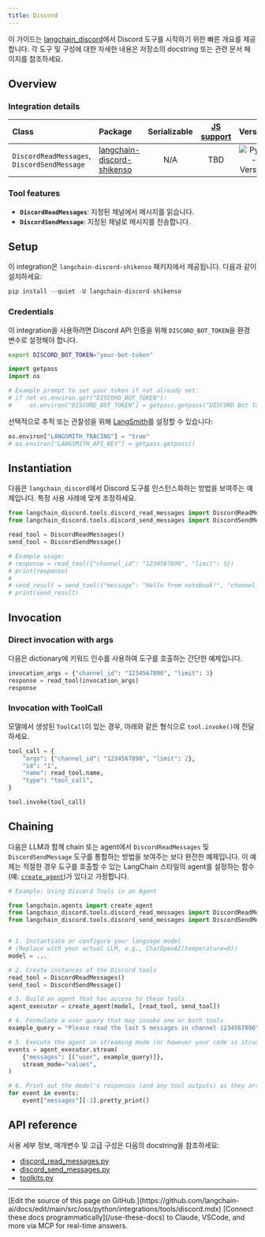 ```yaml
---
title: Discord
---
```


이 가이드는 [langchain_discord](/oss/python/integrations/tools/)에서 Discord 도구를 시작하기 위한 빠른 개요를 제공합니다. 각 도구 및 구성에 대한 자세한 내용은 저장소의 docstring 또는 관련 문서 페이지를 참조하세요.

## Overview

### Integration details

| Class                                | Package                                                                 | Serializable | [JS support](https://js.langchain.com/docs/integrations/tools/langchain_discord) |                                             Version                                              |
| :---                                 |:------------------------------------------------------------------------| :---:        | :---:                                                                           |:-------------------------------------------------------------------------------------------------------:|
| `DiscordReadMessages`, `DiscordSendMessage` | [langchain-discord-shikenso](https://github.com/Shikenso-Analytics/langchain-discord) | N/A          | TBD                                                                             | ![PyPI - Version](https://img.shields.io/pypi/v/langchain-discord-shikenso?style=flat-square&label=%20) |

### Tool features

- **`DiscordReadMessages`**: 지정된 채널에서 메시지를 읽습니다.
- **`DiscordSendMessage`**: 지정된 채널로 메시지를 전송합니다.

## Setup

이 integration은 `langchain-discord-shikenso` 패키지에서 제공됩니다. 다음과 같이 설치하세요:

```python
pip install --quiet -U langchain-discord-shikenso
```

### Credentials

이 integration을 사용하려면 Discord API 인증을 위해 `DISCORD_BOT_TOKEN`을 환경 변수로 설정해야 합니다.

```bash
export DISCORD_BOT_TOKEN="your-bot-token"
```

```python
import getpass
import os

# Example prompt to set your token if not already set:
# if not os.environ.get("DISCORD_BOT_TOKEN"):
#     os.environ["DISCORD_BOT_TOKEN"] = getpass.getpass("DISCORD Bot Token:\n")
```

선택적으로 추적 또는 관찰성을 위해 [LangSmith](https://smith.langchain.com/)를 설정할 수 있습니다:

```python
os.environ["LANGSMITH_TRACING"] = "true"
# os.environ["LANGSMITH_API_KEY"] = getpass.getpass()
```

## Instantiation

다음은 `langchain_discord`에서 Discord 도구를 인스턴스화하는 방법을 보여주는 예제입니다. 특정 사용 사례에 맞게 조정하세요.

```python
from langchain_discord.tools.discord_read_messages import DiscordReadMessages
from langchain_discord.tools.discord_send_messages import DiscordSendMessage

read_tool = DiscordReadMessages()
send_tool = DiscordSendMessage()

# Example usage:
# response = read_tool({"channel_id": "1234567890", "limit": 5})
# print(response)
#
# send_result = send_tool({"message": "Hello from notebook!", "channel_id": "1234567890"})
# print(send_result)
```

## Invocation

### Direct invocation with args

다음은 dictionary에 키워드 인수를 사용하여 도구를 호출하는 간단한 예제입니다.

```python
invocation_args = {"channel_id": "1234567890", "limit": 3}
response = read_tool(invocation_args)
response
```

### Invocation with ToolCall

모델에서 생성된 `ToolCall`이 있는 경우, 아래와 같은 형식으로 `tool.invoke()`에 전달하세요.

```python
tool_call = {
    "args": {"channel_id": "1234567890", "limit": 2},
    "id": "1",
    "name": read_tool.name,
    "type": "tool_call",
}

tool.invoke(tool_call)
```

## Chaining

다음은 LLM과 함께 chain 또는 agent에서 `DiscordReadMessages` 및 `DiscordSendMessage` 도구를 통합하는 방법을 보여주는 보다 완전한 예제입니다. 이 예제는 적절한 경우 도구를 호출할 수 있는 LangChain 스타일의 agent를 설정하는 함수(예: [`create_agent`](https://reference.langchain.com/python/langchain/agents/#langchain.agents.create_agent))가 있다고 가정합니다.

```python
# Example: Using Discord Tools in an Agent

from langchain.agents import create_agent
from langchain_discord.tools.discord_read_messages import DiscordReadMessages
from langchain_discord.tools.discord_send_messages import DiscordSendMessage


# 1. Instantiate or configure your language model
# (Replace with your actual LLM, e.g., ChatOpenAI(temperature=0))
model = ...

# 2. Create instances of the Discord tools
read_tool = DiscordReadMessages()
send_tool = DiscordSendMessage()

# 3. Build an agent that has access to these tools
agent_executor = create_agent(model, [read_tool, send_tool])

# 4. Formulate a user query that may invoke one or both tools
example_query = "Please read the last 5 messages in channel 1234567890"

# 5. Execute the agent in streaming mode (or however your code is structured)
events = agent_executor.stream(
    {"messages": [("user", example_query)]},
    stream_mode="values",
)

# 6. Print out the model's responses (and any tool outputs) as they arrive
for event in events:
    event["messages"][-1].pretty_print()
```

## API reference

사용 세부 정보, 매개변수 및 고급 구성은 다음의 docstring을 참조하세요:

- [discord_read_messages.py](https://github.com/Shikenso-Analytics/langchain-discord/blob/main/langchain_discord/tools/discord_read_messages.py)
- [discord_send_messages.py](https://github.com/Shikenso-Analytics/langchain-discord/blob/main/langchain_discord/tools/discord_send_messages.py)
- [toolkits.py](https://github.com/Shikenso-Analytics/langchain-discord/blob/main/langchain_discord/toolkits.py)

---

<Callout icon="pen-to-square" iconType="regular">
    [Edit the source of this page on GitHub.](https://github.com/langchain-ai/docs/edit/main/src/oss/python/integrations/tools/discord.mdx)
</Callout>
<Tip icon="terminal" iconType="regular">
    [Connect these docs programmatically](/use-these-docs) to Claude, VSCode, and more via MCP for    real-time answers.
</Tip>

